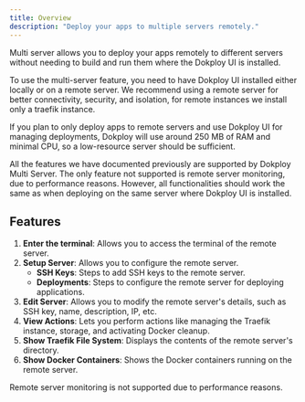 ```yaml
---
title: Overview
description: "Deploy your apps to multiple servers remotely."
---
```



Multi server allows you to deploy your apps remotely to different servers without needing to build and run them where the Dokploy UI is installed.

To use the multi-server feature, you need to have Dokploy UI installed either locally or on a remote server. We recommend using a remote server for better connectivity, security, and isolation, for remote instances we install only a traefik instance.

If you plan to only deploy apps to remote servers and use Dokploy UI for managing deployments, Dokploy will use around 250 MB of RAM and minimal CPU, so a low-resource server should be sufficient.

All the features we have documented previously are supported by Dokploy Multi Server. The only feature not supported is remote server monitoring, due to performance reasons. However, all functionalities should work the same as when deploying on the same server where Dokploy UI is installed.

## Features

1. **Enter the terminal**: Allows you to access the terminal of the remote server.
2. **Setup Server**: Allows you to configure the remote server.
   - **SSH Keys**: Steps to add SSH keys to the remote server.
   - **Deployments**: Steps to configure the remote server for deploying applications.
3. **Edit Server**: Allows you to modify the remote server's details, such as SSH key, name, description, IP, etc.
4. **View Actions**: Lets you perform actions like managing the Traefik instance, storage, and activating Docker cleanup.
5. **Show Traefik File System**: Displays the contents of the remote server's directory.
6. **Show Docker Containers**: Shows the Docker containers running on the remote server.

<Callout>
  Remote server monitoring is not supported due to performance reasons.
</Callout>
